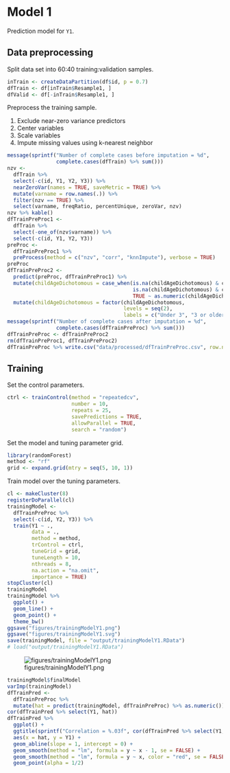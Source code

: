 # Model 1

Prediction model for `Y1`.


## Data preprocessing

Split data set into 60:40 training:validation samples.

```r
inTrain <- createDataPartition(df$id, p = 0.7)
dfTrain <- df[inTrain$Resample1, ]
dfValid <- df[-inTrain$Resample1, ]
```

Preprocess the training sample.

1. Exclude near-zero variance predictors
2. Center variables
3. Scale variables
4. Impute missing values using k-nearest neighbor

```r
message(sprintf("Number of complete cases before imputation = %d",
                complete.cases(dfTrain) %>% sum()))
nzv <- 
  dfTrain %>% 
  select(-c(id, Y1, Y2, Y3)) %>% 
  nearZeroVar(names = TRUE, saveMetric = TRUE) %>%
  mutate(varname = row.names(.)) %>% 
  filter(nzv == TRUE) %>% 
  select(varname, freqRatio, percentUnique, zeroVar, nzv) 
nzv %>% kable()
dfTrainPreProc1 <-
  dfTrain %>% 
  select(-one_of(nzv$varname)) %>% 
  select(-c(id, Y1, Y2, Y3))
preProc <-
  dfTrainPreProc1 %>% 
  preProcess(method = c("nzv", "corr", "knnImpute"), verbose = TRUE)
preProc
dfTrainPreProc2 <-  
  predict(preProc, dfTrainPreProc1) %>% 
  mutate(childAgeDichotomous = case_when(is.na(childAgeDichotomous) & childAge < 3 ~ 1,
                                         is.na(childAgeDichotomous) & childAge >= 3 ~ 2,
                                         TRUE ~ as.numeric(childAgeDichotomous))) %>% 
  mutate(childAgeDichotomous = factor(childAgeDichotomous, 
                                      levels = seq(2), 
                                      labels = c("Under 3", "3 or older")))
message(sprintf("Number of complete cases after imputation = %d",
                complete.cases(dfTrainPreProc) %>% sum()))
dfTrainPreProc <- dfTrainPreProc2
rm(dfTrainPreProc1, dfTrainPreProc2)
dfTrainPreProc %>% write.csv("data/processed/dfTrainPreProc.csv", row.names = FALSE)
```

## Training

Set the control parameters.

```r
ctrl <- trainControl(method = "repeatedcv",
                     number = 10,
                     repeats = 25,
                     savePredictions = TRUE,
                     allowParallel = TRUE,
                     search = "random")
```

Set the model and tuning parameter grid.

```r
library(randomForest)
method <- "rf"
grid <- expand.grid(mtry = seq(5, 10, 1))
```

Train model over the tuning parameters.

```r
cl <- makeCluster(8)
registerDoParallel(cl)
trainingModel <-
  dfTrainPreProc %>% 
  select(-c(id, Y2, Y3)) %>% 
  train(Y1 ~ .,
        data = .,
        method = method,
        trControl = ctrl,
        tuneGrid = grid,
        tuneLength = 10,
        nthreads = 8,
        na.action = "na.omit",
        importance = TRUE)
stopCluster(cl)
trainingModel
trainingModel %>% 
  ggplot() + 
  geom_line() +
  geom_point() +
  theme_bw()
ggsave("figures/trainingModelY1.png")
ggsave("figures/trainingModelY1.svg")
save(trainingModel, file = "output/trainingModelY1.RData")
# load("output/trainingModelY1.RData")
```

![figures/trainingModelY1.png](figures/trainingModelY1.png)

```r
trainingModel$finalModel
varImp(trainingModel)
dfTrainPred <- 
  dfTrainPreProc %>% 
  mutate(hat = predict(trainingModel, dfTrainPreProc) %>% as.numeric())
cor(dfTrainPred %>% select(Y1, hat))
dfTrainPred %>% 
  ggplot() +
  ggtitle(sprintf("Correlation = %.03f", cor(dfTrainPred %>% select(Y1, hat)) %>% .[1, 2])) +
  aes(x = hat, y = Y1) +
  geom_abline(slope = 1, intercept = 0) +
  geom_smooth(method = "lm", formula = y ~ x - 1, se = FALSE) +
  geom_smooth(method = "lm", formula = y ~ x, color = "red", se = FALSE) +
  geom_point(alpha = 1/2)
```
